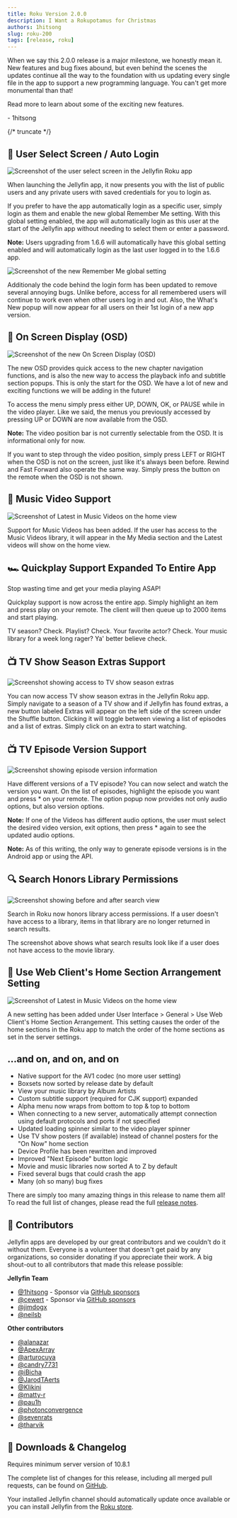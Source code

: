 ```yaml
---
title: Roku Version 2.0.0
description: I Want a Rokupotamus for Christmas
authors: 1hitsong
slug: roku-200
tags: [release, roku]
---
```


When we say this 2.0.0 release is a major milestone, we honestly mean it. New features and bug fixes abound, but even behind the scenes the updates continue all the way to the foundation with us updating every single file in the app to support a new programming language. You can't get more monumental than that!

Read more to learn about some of the exciting new features.

\- 1hitsong

{/* truncate */}

## 👥 User Select Screen / Auto Login

![Screenshot of the user select screen in the Jellyfin Roku app](./UserSelect.gif)

When launching the Jellyfin app, it now presents you with the list of public users and any private users with saved credentials for you to login as.

If you prefer to have the app automatically login as a specific user, simply login as them and enable the new global Remember Me setting. With this global setting enabled, the app will automatically login as this user at the start of the Jellyfin app without needing to select them or enter a password.

**Note:** Users upgrading from 1.6.6 will automatically have this global setting enabled and will automatically login as the last user logged in to the 1.6.6 app.

![Screenshot of the new Remember Me global setting](./RememberMe.jpg)

Additionaly the code behind the login form has been updated to remove several annoying bugs. Unlike before, access for all remembered users will continue to work even when other users log in and out. Also, the What's New popup will now appear for all users on their 1st login of a new app version.

## 🎥 On Screen Display (OSD)

![Screenshot of the new On Screen Display (OSD)](./OSD.jpg)

The new OSD provides quick access to the new chapter navigation functions, and is also the new way to access the playback info and subtitle section popups. This is only the start for the OSD. We have a lot of new and exciting functions we will be adding in the future!

To access the menu simply press either UP, DOWN, OK, or PAUSE while in the video player. Like we said, the menus you previously accessed by pressing UP or DOWN are now available from the OSD.

**Note:** The video position bar is not currently selectable from the OSD. It is informational only for now.

If you want to step through the video position, simply press LEFT or RIGHT when the OSD is not on the screen, just like it's always been before. Rewind and Fast Forward also operate the same way. Simply press the button on the remote when the OSD is not shown.

## 🎸 Music Video Support

![Screenshot of Latest in Music Videos on the home view](./MusicVideos.jpg)

Support for Music Videos has been added. If the user has access to the Music Videos library, it will appear in the My Media section and the Latest videos will show on the home view.

## 🏎️ Quickplay Support Expanded To Entire App

Stop wasting time and get your media playing ASAP!

Quickplay support is now across the entire app. Simply highlight an item and press play on your remote. The client will then queue up to 2000 items and start playing.

TV season? Check. Playlist? Check. Your favorite actor? Check. Your music library for a week long rager? Ya' better believe check.

## 📺 TV Show Season Extras Support

![Screenshot showing access to TV show season extras](./Extras.gif)

You can now access TV show season extras in the Jellyfin Roku app. Simply navigate to a season of a TV show and if Jellyfin has found extras, a new button labeled Extras will appear on the left side of the screen under the Shuffle button. Clicking it will toggle between viewing a list of episodes and a list of extras. Simply click on an extra to start watching.

## 📺 TV Episode Version Support

![Screenshot showing episode version information](./EpisodeVersions.jpg)

Have different versions of a TV episode? You can now select and watch the version you want. On the list of episodes, highlight the episode you want and press \* on your remote. The option popup now provides not only audio options, but also version options.

**Note:** If one of the Videos has different audio options, the user must select the desired video version, exit options, then press \* again to see the updated audio options.

**Note:** As of this writing, the only way to generate episode versions is in the Android app or using the API.

## 🔍 Search Honors Library Permissions

![Screenshot showing before and after search view](./SearchPermissions.jpg)

Search in Roku now honors library access permissions. If a user doesn't have access to a library, items in that library are no longer returned in search results.

The screenshot above shows what search results look like if a user does not have access to the movie library.

## 🔢 Use Web Client's Home Section Arrangement Setting

![Screenshot of Latest in Music Videos on the home view](./HomeSections.jpg)

A new setting has been added under User Interface > General > Use Web Client's Home Section Arrangement. This setting causes the order of the home sections in the Roku app to match the order of the home sections as set in the server settings.

## ...and on, and on, and on

- Native support for the AV1 codec (no more user setting)
- Boxsets now sorted by release date by default
- View your music library by Album Artists
- Custom subtitle support (required for CJK support) expanded
- Alpha menu now wraps from bottom to top & top to bottom
- When connecting to a new server, automatically attempt connection using default protocols and ports if not specified
- Updated loading spinner similar to the video player spinner
- Use TV show posters (if available) instead of channel posters for the \"On Now\" home section
- Device Profile has been rewritten and improved
- Improved \"Next Episode\" button logic
- Movie and music libraries now sorted A to Z by default
- Fixed several bugs that could crash the app
- Many (oh so many) bug fixes

There are simply too many amazing things in this release to name them all! To read the full list of changes, please read the full [release notes](https://github.com/jellyfin/jellyfin-roku/releases/tag/v2.0.0).

## 👥 Contributors

Jellyfin apps are developed by our great contributors and we couldn't do it without them. Everyone is a volunteer that
doesn't get paid by any organizations, so consider donating if you appreciate their work. A big shout-out to all
contributors that made this release possible:

**Jellyfin Team**

- [@1hitsong](https://github.com/1hitsong) - Sponsor via [GitHub sponsors](https://github.com/sponsors/1hitsong)
- [@cewert](https://github.com/cewert) - Sponsor via [GitHub sponsors](https://github.com/sponsors/cewert)
- [@jimdogx](https://github.com/jimdogx)
- [@neilsb](https://github.com/neilsb)

**Other contributors**

- [@alanazar](https://github.com/alanazar)
- [@ApexArray](https://github.com/ApexArray)
- [@arturocuya](https://github.com/arturocuya)
- [@candry7731](https://github.com/candry7731)
- [@iBicha](https://github.com/iBicha)
- [@JarodTAerts](https://github.com/JarodTAerts)
- [@Klikini](https://github.com/Klikini)
- [@matty-r](https://github.com/matty-r)
- [@pau1h](https://github.com/pau1h)
- [@photonconvergence](https://github.com/photonconvergence)
- [@sevenrats](https://github.com/sevenrats)
- [@tharvik](https://github.com/tharvik)

## 💾 Downloads & Changelog

Requires minimum server version of 10.8.1

The complete list of changes for this release, including all merged pull requests, can be found on
[GitHub](https://github.com/jellyfin/jellyfin-roku/releases/tag/v2.0.0).

Your installed Jellyfin channel should automatically update once available or you can install Jellyfin
from the [Roku store](https://channelstore.roku.com/details/592369/jellyfin).
